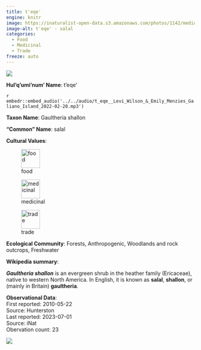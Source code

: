 ```yaml
---
title: t'eqe'
engine: knitr
image: https://inaturalist-open-data.s3.amazonaws.com/photos/1142/medium.jpg
image-alt: t'eqe' - salal
categories:
  - Food
  - Medicinal
  - Trade
freeze: auto
---
```

![](https://inaturalist-open-data.s3.amazonaws.com/photos/1142/medium.jpg){fig-alt="t'eqe' - salal"}

**Hul'q'umi'num' Name**: t'eqe'

`r embedr::embed_audio('../../audio/t_eqe__Levi_Wilson_&_Emily_Menzies_Galiano_Island_2022-02-20.mp3')`

**Taxon Name**: Gaultheria shallon

**"Common" Name**: salal

**Cultural Values**:  

::: {layout-nrow=1 style="width:60%"}
![food](/files/food.svg){width=50px}

![medicinal](/files/medicinal.svg){width=50px}

![trade](/files/trade.svg){width=50px}
:::

**Ecological Community**: Forests, Anthropogenic, Woodlands and rock outcrops, Freshwater

**Wikipedia summary**:  
<p class="mw-empty-elt">

</p>
<p><i><b>Gaultheria shallon</b></i> is an evergreen shrub in the heather family (Ericaceae), native to western North America.  In English, it is known as <b>salal</b>, <b>shallon</b>, or (mainly in Britain) <b>gaultheria</b>.

**Observational Data**:   
First reported: 2010-05-22  
Source: Hunterston  
Last reported: 2023-07-01  
Source: iNat  
Obervation count: 23

![](community_dist.png)
